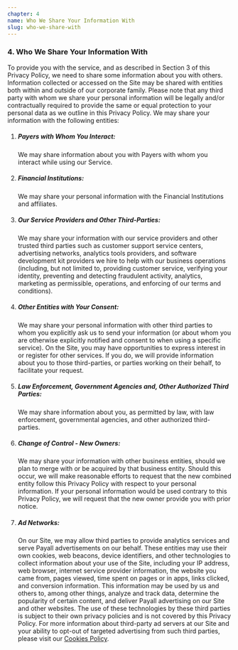```yaml
---
chapter: 4
name: Who We Share Your Information With
slug: who-we-share-with
---
```


### 4. Who We Share Your Information With

To provide you with the service, and as described in Section 3 of this Privacy Policy, we need to share some information about you with others. Information collected or accessed on the Site may be shared with entities both within and outside of our corporate family. Please note that any third party with whom we share your personal information will be legally and/or contractually required to provide the same or equal protection to your personal data as we outline in this Privacy Policy. We may share your information with the following entities:

1. ##### Payers with Whom You Interact:

    We may share information about you with Payers with whom you interact while using our Service.
2. ##### Financial Institutions:

    We may share your personal information with the Financial Institutions and affiliates.
3. ##### Our Service Providers and Other Third-Parties:

     We may share your information with our service providers and other trusted third parties such as customer support service centers, advertising networks, analytics tools providers, and software development kit providers we hire to help with our business operations (including, but not limited to, providing customer service, verifying your identity, preventing and detecting fraudulent activity, analytics, marketing as permissible, operations, and enforcing of our terms and conditions).
4. ##### Other Entities with Your Consent:

    We may share your personal information with other third parties to whom you explicitly ask us to send your information (or about whom you are otherwise explicitly notified and consent to when using a specific service). On the Site, you may have opportunities to express interest in or register for other services. If you do, we will provide information about you to those third-parties, or parties working on their behalf, to facilitate your request.
5. ##### Law Enforcement, Government Agencies and, Other Authorized Third Parties:

    We may share information about you, as permitted by law, with law enforcement, governmental agencies, and other authorized third-parties.
6. ##### Change of Control - New Owners:

    We may share your information with other business entities, should we plan to merge with or be acquired by that business entity. Should this occur, we will make reasonable efforts to request that the new combined entity follow this Privacy Policy with respect to your personal information. If your personal information would be used contrary to this Privacy Policy, we will request that the new owner provide you with prior notice.
7. ##### Ad Networks:

    On our Site, we may allow third parties to provide analytics services and serve Payall advertisements on our behalf. These entities may use their own cookies, web beacons, device identifiers, and other technologies to collect information about your use of the Site, including your IP address, web browser, internet service provider information, the website you came from, pages viewed, time spent on pages or in apps, links clicked, and conversion information. This information may be used by us and others to, among other things, analyze and track data, determine the popularity of certain content, and deliver Payall advertising on our Site and other websites. The use of these technologies by these third parties is subject to their own privacy policies and is not covered by this Privacy Policy. For more information about third-party ad servers at our Site and your ability to opt-out of targeted advertising from such third parties, please visit our [Cookies Policy](/cookies-policy).

